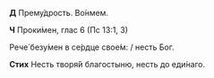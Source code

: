 **Д** Прему́дрость. Во́нмем.

**Ч** Проки́мен, глас 6 (Пс 13:1, 3)

Рече́ безу́мен в се́рдце свое́м: / несть Бог.

**Стих** Несть творя́й благостыню, несть до еди́наго.
